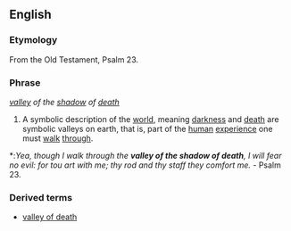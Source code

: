 ==English==

===Etymology===
From the Old Testament, Psalm 23.

===Phrase===
''[[valley]] of the [[shadow]] of [[death]]''

# {{idiom}} A symbolic description of the [[world]], meaning [[darkness]] and [[death]] are symbolic valleys on earth, that is, part of the [[human]] [[experience]] one must [[walk]] [[through]].
*:''Yea, though I walk through the '''valley of the shadow of death''', I will fear no evil: for tou art with me; thy rod and thy staff they comfort me.'' - Psalm 23.

===Derived terms===
*[[valley of death]]